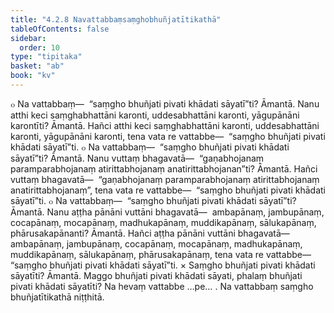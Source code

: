 ```yaml
---
title: "4.2.8 Navattabbaṃsaṃghobhuñjatītikathā"
tableOfContents: false
sidebar:
  order: 10
type: "tipitaka"
basket: "ab"
book: "kv"
---
```



<DynamicBreadcrumb />

<Division number="795" book="kv">

<Paragraph number="2479" book="kv">
๐ Na vattabbaṃ—  “saṃgho bhuñjati pivati khādati sāyatī”ti? Āmantā. Nanu atthi keci saṃghabhattāni karonti, uddesabhattāni karonti, yāgupānāni karontīti? Āmantā. Hañci atthi keci saṃghabhattāni karonti, uddesabhattāni karonti, yāgupānāni karonti, tena vata re vattabbe—  “saṃgho bhuñjati pivati khādati sāyatī”ti.
</Paragraph>

<Paragraph number="2480" book="kv">
๐ Na vattabbaṃ—  “saṃgho bhuñjati pivati khādati sāyatī”ti? Āmantā. Nanu vuttaṃ bhagavatā—  “gaṇabhojanaṃ paramparabhojanaṃ atirittabhojanaṃ anatirittabhojanan”ti? Āmantā. Hañci vuttaṃ bhagavatā—  “gaṇabhojanaṃ paramparabhojanaṃ atirittabhojanaṃ anatirittabhojanaṃ”, tena vata re vattabbe—  “saṃgho bhuñjati pivati khādati sāyatī”ti.
</Paragraph>

<Paragraph number="2481" book="kv">
๐ Na vattabbaṃ—  “saṃgho bhuñjati pivati khādati sāyatī”ti? Āmantā. Nanu aṭṭha pānāni vuttāni bhagavatā—  ambapānaṃ, jambupānaṃ, cocapānaṃ, mocapānaṃ, madhukapānaṃ, muddikapānaṃ, sālukapānaṃ, phārusakapānanti? Āmantā. Hañci aṭṭha pānāni vuttāni bhagavatā—  ambapānaṃ, jambupānaṃ, cocapānaṃ, mocapānaṃ, madhukapānaṃ, muddikapānaṃ, sālukapānaṃ, phārusakapānaṃ, tena vata re vattabbe—  “saṃgho bhuñjati pivati khādati sāyatī”ti.
</Paragraph>

</Division>
<Division number="796" book="kv">

<Paragraph number="2482" book="kv">
× Saṃgho bhuñjati pivati khādati sāyatīti? Āmantā. Maggo bhuñjati pivati khādati sāyati, phalaṃ bhuñjati pivati khādati sāyatīti? Na hevaṃ vattabbe …pe… .

</Paragraph>
</Division>

<Paragraph number="2483" type="center" book="kv">
Na vattabbaṃ saṃgho bhuñjatītikathā niṭṭhitā.
</Paragraph>